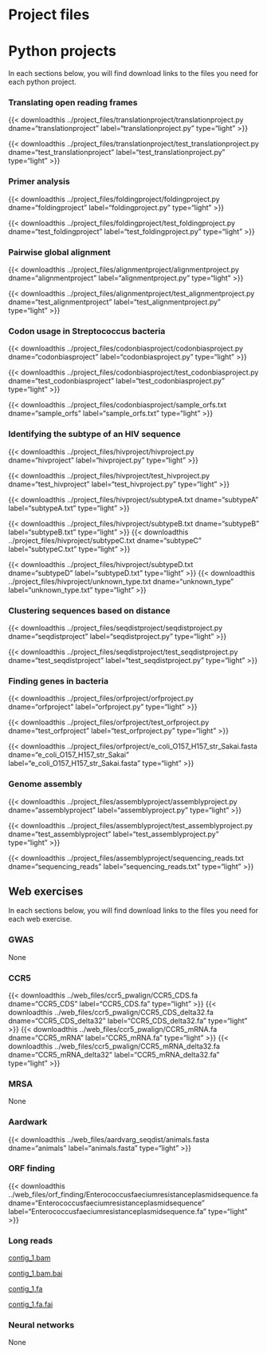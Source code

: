 
# Project files {.unnumbered}

# Python projects

In each sections below, you will find download links to the files you need for each python project.

### Translating open reading frames {.unnumbered}

{{< downloadthis ../project_files/translationproject/translationproject.py dname="translationproject" label="translationproject.py" type="light" >}}

{{< downloadthis ../project_files/translationproject/test_translationproject.py dname="test_translationproject" label="test_translationproject.py" type="light" >}}
  
### Primer analysis {.unnumbered}

{{< downloadthis ../project_files/foldingproject/foldingproject.py dname="foldingproject" label="foldingproject.py" type="light" >}}

{{< downloadthis ../project_files/foldingproject/test_foldingproject.py dname="test_foldingproject" label="test_foldingproject.py" type="light" >}}

### Pairwise global alignment {.unnumbered}

{{< downloadthis ../project_files/alignmentproject/alignmentproject.py dname="alignmentproject" label="alignmentproject.py" type="light" >}}

{{< downloadthis ../project_files/alignmentproject/test_alignmentproject.py dname="test_alignmentproject" label="test_alignmentproject.py" type="light" >}}

### Codon usage in Streptococcus bacteria {.unnumbered}

{{< downloadthis ../project_files/codonbiasproject/codonbiasproject.py dname="codonbiasproject" label="codonbiasproject.py" type="light" >}}

{{< downloadthis ../project_files/codonbiasproject/test_codonbiasproject.py dname="test_codonbiasproject" label="test_codonbiasproject.py" type="light" >}}

{{< downloadthis ../project_files/codonbiasproject/sample_orfs.txt dname="sample_orfs" label="sample_orfs.txt" type="light" >}}

### Identifying the subtype of an HIV sequence {.unnumbered}

{{< downloadthis ../project_files/hivproject/hivproject.py dname="hivproject" label="hivproject.py" type="light" >}}

{{< downloadthis ../project_files/hivproject/test_hivproject.py dname="test_hivproject" label="test_hivproject.py" type="light" >}}

{{< downloadthis ../project_files/hivproject/subtypeA.txt dname="subtypeA" label="subtypeA.txt" type="light" >}}

{{< downloadthis ../project_files/hivproject/subtypeB.txt dname="subtypeB" label="subtypeB.txt" type="light" >}} {{< downloadthis ../project_files/hivproject/subtypeC.txt dname="subtypeC" label="subtypeC.txt" type="light" >}}

{{< downloadthis ../project_files/hivproject/subtypeD.txt dname="subtypeD" label="subtypeD.txt" type="light" >}} {{< downloadthis ../project_files/hivproject/unknown_type.txt dname="unknown_type" label="unknown_type.txt" type="light" >}}

### Clustering sequences based on distance {.unnumbered}

{{< downloadthis ../project_files/seqdistproject/seqdistproject.py dname="seqdistproject" label="seqdistproject.py" type="light" >}}

{{< downloadthis ../project_files/seqdistproject/test_seqdistproject.py dname="test_seqdistproject" label="test_seqdistproject.py" type="light" >}}

### Finding genes in bacteria {.unnumbered}

{{< downloadthis ../project_files/orfproject/orfproject.py dname="orfproject" label="orfproject.py" type="light" >}}

{{< downloadthis ../project_files/orfproject/test_orfproject.py dname="test_orfproject" label="test_orfproject.py" type="light" >}}

{{< downloadthis ../project_files/orfproject/e_coli_O157_H157_str_Sakai.fasta dname="e_coli_O157_H157_str_Sakai" label="e_coli_O157_H157_str_Sakai.fasta" type="light" >}}

### Genome assembly {.unnumbered}

{{< downloadthis ../project_files/assemblyproject/assemblyproject.py dname="assemblyproject" label="assemblyproject.py" type="light" >}} 

{{< downloadthis ../project_files/assemblyproject/test_assemblyproject.py dname="test_assemblyproject" label="test_assemblyproject.py" type="light" >}}

{{< downloadthis ../project_files/assemblyproject/sequencing_reads.txt dname="sequencing_reads" label="sequencing_reads.txt" type="light" >}}


## Web exercises

In each sections below, you will find download links to the files you need for each web exercise.

### GWAS  {.unnumbered}

None

### CCR5  {.unnumbered}

{{< downloadthis ../web_files/ccr5_pwalign/CCR5_CDS.fa dname="CCR5_CDS" label="CCR5_CDS.fa" type="light" >}}
{{< downloadthis ../web_files/ccr5_pwalign/CCR5_CDS_delta32.fa dname="CCR5_CDS_delta32" label="CCR5_CDS_delta32.fa" type="light" >}}
{{< downloadthis ../web_files/ccr5_pwalign/CCR5_mRNA.fa dname="CCR5_mRNA" label="CCR5_mRNA.fa" type="light" >}}
{{< downloadthis ../web_files/ccr5_pwalign/CCR5_mRNA_delta32.fa dname="CCR5_mRNA_delta32" label="CCR5_mRNA_delta32.fa" type="light" >}}

### MRSA  {.unnumbered}

None

### Aardwark  {.unnumbered}

{{< downloadthis ../web_files/aardvarg_seqdist/animals.fasta dname="animals" label="animals.fasta" type="light" >}}

### ORF finding  {.unnumbered}

{{< downloadthis ../web_files/orf_finding/Enterococcusfaeciumresistanceplasmidsequence.fa dname="Enterococcusfaeciumresistanceplasmidsequence" label="Enterococcusfaeciumresistanceplasmidsequence.fa" type="light" >}}

### Long reads  {.unnumbered}

<!-- {{< downloadthis ../web_files/long_reads/contig_1.bam dname="contig_1" label="contig_1.bam" type="light" >}}

**NB:** These files are on Brightspace. So you need to be logged into Brigtspace in another browser tab to be able to download them.

{{< downloadthis ../web_files/long_reads/contig_1.bam.bai dname="contig_1.bam" label="contig_1.bam.bai" type="light" >}}

{{< downloadthis ../web_files/long_reads/contig_1.fa dname="contig_1" label="contig_1.fa" type="light" >}}

{{< downloadthis ../web_files/long_reads/contig_1.fa.fai dname="contig_1.fa" label="contig_1.fa.fai" type="light" >}} -->


[contig_1.bam](https://brightspace.au.dk/d2l/common/viewFile.d2lfile/Content/L2NvbnRlbnQvZW5mb3JjZWQvMTQ1Njg1LUxSMzQ2NDkvY29udGlnXzEuYmFt/contig_1.bam?ou=145685)


[contig_1.bam.bai](https://brightspace.au.dk/d2l/common/viewFile.d2lfile/Content/L2NvbnRlbnQvZW5mb3JjZWQvMTQ1Njg1LUxSMzQ2NDkvY29udGlnXzEuYmFtLmJhaQ/contig_1.bam.bai?ou=145685)

[contig_1.fa](https://brightspace.au.dk/d2l/common/viewFile.d2lfile/Content/L2NvbnRlbnQvZW5mb3JjZWQvMTQ1Njg1LUxSMzQ2NDkvY29udGlnXzEuZmE/contig_1.fa?ou=145685)

[contig_1.fa.fai](https://brightspace.au.dk/d2l/common/viewFile.d2lfile/Content/L2NvbnRlbnQvZW5mb3JjZWQvMTQ1Njg1LUxSMzQ2NDkvY29udGlnXzEuZmEuZmFp/contig_1.fa.fai?ou=145685)




### Neural networks  {.unnumbered}

None
